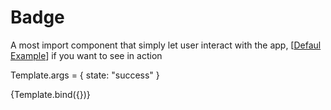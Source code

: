 


<Meta title="Components/Badge" />

# Badge

A most import component that simply let user interact with the app, [[Defaul Example](/docs/component-badge-example--success)]
if you want to see in action

Template.args = {
    state: "success"
}

<Story name="Introduction" args={{}}>
    {Template.bind({})}
</Story>
